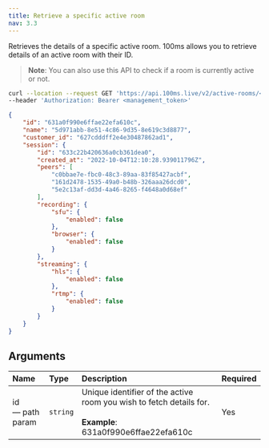 ```yaml
---
title: Retrieve a specific active room
nav: 3.3
---
```


Retrieves the details of a specific active room. 100ms allows you to retrieve details of an active room with their ID.

> **Note**: You can also use this API to check if a room is currently active or not.

<PostRequest title="https://api.100ms.live/v2/active-rooms/<room_id>" />
<Request id="req-comp-0">

```bash
curl --location --request GET 'https://api.100ms.live/v2/active-rooms/<room_id>' \
--header 'Authorization: Bearer <management_token>'
```

</Request>
<ResponseBox id="resp-0" status="200 OK">

```json
{
    "id": "631a0f990e6ffae22efa610c",
    "name": "5d971abb-8e51-4c86-9d35-8e619c3d8877",
    "customer_id": "627cdddff2e4e30487862ad1",
    "session": {
        "id": "633c22b420636a0cb361dea0",
        "created_at": "2022-10-04T12:10:28.939011796Z",
        "peers": [
            "c0bbae7e-fbc0-48c3-89aa-83f85427acbf",
            "161d2478-1535-49a0-b48b-326aaa26dcd0",
            "5e2c13af-dd3d-4a46-8265-f4648a0d68ef"
        ],
        "recording": {
            "sfu": {
                "enabled": false
            },
            "browser": {
                "enabled": false
            }
        },
        "streaming": {
            "hls": {
                "enabled": false
            },
            "rtmp": {
                "enabled": false
            }
        }
    }
}
```

</ResponseBox>

## Arguments

| Name                  | Type     | Description                                                                                                         | Required |
| :-------------------- | :------- | :------------------------------------------------------------------------------------------------------------------ | :------- |
| id <br/> — path param | `string` | Unique identifier of the active room you wish to fetch details for. <br/><br/>**Example**: 631a0f990e6ffae22efa610c | Yes      |
